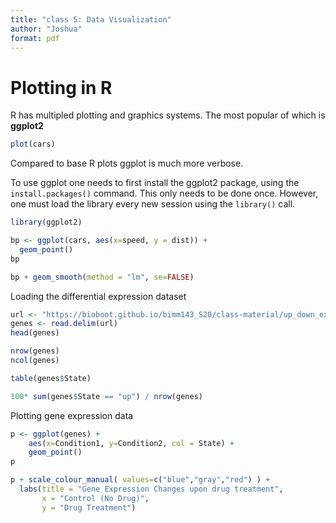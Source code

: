 ```yaml
---
title: "class 5: Data Visualization"
author: "Joshua"
format: pdf
---
```


# Plotting in R

R has multipled plotting and graphics systems. The most popular of which is **ggplot2**

```r
plot(cars)

```

Compared to base R plots ggplot is much more verbose. 

To use ggplot one needs to first install the ggplot2 package, using the `install.packages()` command. This only needs to be done once. However, one must load the library every new session using the `library()` call.

```r
library(ggplot2)
```

```r
bp <- ggplot(cars, aes(x=speed, y = dist)) +
  geom_point()
bp

```
```r
bp + geom_smooth(method = "lm", se=FALSE)
```
Loading the differential expression dataset

```r
url <- "https://bioboot.github.io/bimm143_S20/class-material/up_down_expression.txt"
genes <- read.delim(url)
head(genes)
```

```r
nrow(genes)
ncol(genes)

table(genes$State)

100* sum(genes$State == "up") / nrow(genes) 
```

Plotting gene expression data
```r
p <- ggplot(genes) + 
    aes(x=Condition1, y=Condition2, col = State) +
    geom_point()
p

```

```r
p + scale_colour_manual( values=c("blue","gray","red") ) + 
  labs(title = "Gene Expression Changes upon drug treatment", 
       x = "Control (No Drug)", 
       y = "Drug Treatment")

```
```r

```

